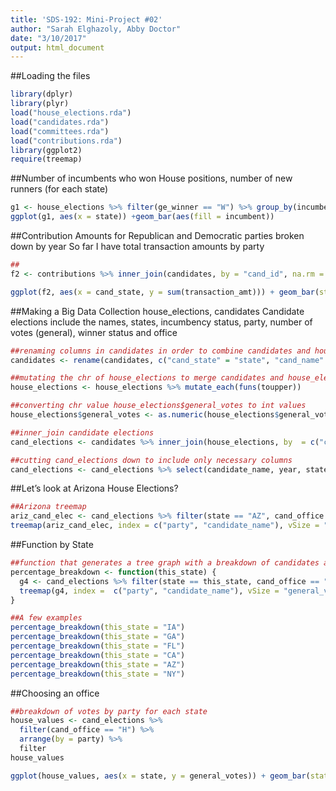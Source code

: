 ```yaml
---
title: 'SDS-192: Mini-Project #02'
author: "Sarah Elghazoly, Abby Doctor"
date: "3/10/2017"
output: html_document
---
```

##Loading the files
```r
library(dplyr)
library(plyr)
load("house_elections.rda")
load("candidates.rda")
load("committees.rda")
load("contributions.rda")
library(ggplot2)
require(treemap)
```

##Number of incumbents who won House positions, number of new runners (for each state)
```r
g1 <- house_elections %>% filter(ge_winner == "W") %>% group_by(incumbent)%>% group_by(state)
ggplot(g1, aes(x = state)) +geom_bar(aes(fill = incumbent))
```

##Contribution Amounts for Republican and Democratic parties broken down by year
So far I have total transaction amounts by party
```r
##
f2 <- contributions %>% inner_join(candidates, by = "cand_id", na.rm = FALSE) %>% arrange(by = cand_party_affiliation) %>% filter(cand_party_affiliation ==  c("DEM", "REP"))

ggplot(f2, aes(x = cand_state, y = sum(transaction_amt))) + geom_bar(stat = "identity", aes(fill = cand_party_affiliation)) + labs(x = "State", y = "Sum of Contributions") + scale_y_continuous(labels = scales::comma)
```

##Making a Big Data Collection house_elections, candidates
Candidate elections include the names, states, incumbency status, party, number of votes (general), winner status and office
```r
##renaming columns in candidates in order to combine candidates and house_elections
candidates <- rename(candidates, c("cand_state" = "state", "cand_name" = "candidate_name", "cand_election_yr" = "year"))

##mutating the chr of house_elections to merge candidates and house_elections by candidate names
house_elections <- house_elections %>% mutate_each(funs(toupper))

##converting chr value house_elections$general_votes to int values
house_elections$general_votes <- as.numeric(house_elections$general_votes)

##inner_join candidate elections
cand_elections <- candidates %>% inner_join(house_elections, by  = c("candidate_name", "state"), na.rm = FALSE)

##cutting cand_elections down to include only necessary columns
cand_elections <- cand_elections %>% select(candidate_name, year, state, incumbent, party, general_votes, ge_winner, cand_office)
```

##Let's look at Arizona House Elections?
```r
##Arizona treemap
ariz_cand_elec <- cand_elections %>% filter(state == "AZ", cand_office == "H") %>% mutate(prop_votes = general_votes/sum(general_votes))
treemap(ariz_cand_elec, index = c("party", "candidate_name"), vSize = "general_votes", vColor = c("party", "incumbent"))
```


##Function by State
```r
##function that generates a tree graph with a breakdown of candidates and party and number ofvotes in the general election
percentage_breakdown <- function(this_state) {
  g4 <- cand_elections %>% filter(state == this_state, cand_office == "H")
  treemap(g4, index =  c("party", "candidate_name"), vSize = "general_votes", vColor = c("party", "incumbent"))
}

##A few examples
percentage_breakdown(this_state = "IA")
percentage_breakdown(this_state = "GA")
percentage_breakdown(this_state = "FL")
percentage_breakdown(this_state = "CA")
percentage_breakdown(this_state = "AZ")
percentage_breakdown(this_state = "NY")
```


##Choosing an office
```r
##breakdown of votes by party for each state
house_values <- cand_elections %>% 
  filter(cand_office == "H") %>%
  arrange(by = party) %>%
  filter
house_values

ggplot(house_values, aes(x = state, y = general_votes)) + geom_bar(stat = "identity", aes(fill = party))+ labs(x = "State", y = "Number of Votes (General)") + scale_y_continuous(labels = scales::comma)
```
